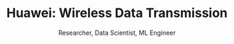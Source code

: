 ---
title: "Huawei: Wireless Data Transmission"
subtitle: "Researcher, Data Scientist, ML Engineer"
organization: "ISP RAS & Innopolis University"
period: "2024 — Present"
type: "research"
description: "Designing and simulating deep AI models for wireless distribution devices to cell stations under time and resource constraints for Huawei"
responsibilities:
  - "Development and implementation of models on PyTorch"
  - "Creation and expansion of the training-testing pipeline"
  - "Conducting experiments"
stack:
  - "PyTorch"
  - "Numpy"
concepts:
  - "Transformers"
  - "GNN"
  - "Deep Learning"
supervisor: "Aleksandr Beznosikov"
order: 1
---
